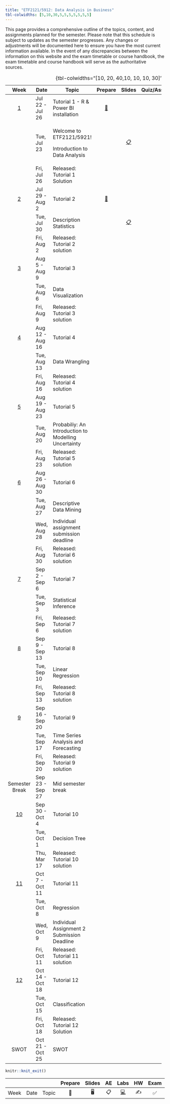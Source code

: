 ```yaml
---
title: "ETF2121/5912: Data Analysis in Business"
tbl-colwidths: [5,10,30,5,5,5,5,5,5,5]
---
```


This page provides a comprehensive outline of the topics, content, and assignments planned for the semester. Please note that this schedule is subject to updates as the semester progresses. Any changes or adjustments will be documented here to ensure you have the most current information available. In the event of any discrepancies between the information on this website and the exam timetable or course handbook, the exam timetable and course handbook will serve as the authoritative sources.

+---------------------------+-----------------+------------------------------------------------------+------------------------+--------------------------------------------------------------------------------------------+----------------------------------------------------------------+-------------------------------+
| Week                      | Date            | Topic                                                | Prepare                | Slides                                                                                     | Quiz/Assignments                                               | Reading                       |
+:=========================:+=================+======================================================+:======================:+:==========================================================================================:+:==============================================================:+===============================+
| [1](/weeks/week-1.html)   | Jul 22 - Jul 26 | Tutorial 1 - R & Power BI installation               | [📖](/labs/lab-1.html) |                                                                                            | [📝](https://learning.monash.edu/mod/quiz/view.php?id=2893140) | 📕 Camm 1.1, 1.2, 1.3 and 1.5 |
+---------------------------+-----------------+------------------------------------------------------+------------------------+--------------------------------------------------------------------------------------------+----------------------------------------------------------------+-------------------------------+
|                           | Tue, Jul 23     | Welcome to ETF2121/5921!                             |                        | [📋](https://learning.monash.edu/pluginfile.php/3800248/mod_resource/content/1/lec-1.html) |                                                                |                               |
|                           |                 |                                                      |                        |                                                                                            |                                                                |                               |
|                           |                 | Introduction to Data Analysis                        |                        |                                                                                            |                                                                |                               |
+---------------------------+-----------------+------------------------------------------------------+------------------------+--------------------------------------------------------------------------------------------+----------------------------------------------------------------+-------------------------------+
|                           | Fri, Jul 26     | Released: Tutorial 1 Solution                        |                        |                                                                                            |                                                                |                               |
+---------------------------+-----------------+------------------------------------------------------+------------------------+--------------------------------------------------------------------------------------------+----------------------------------------------------------------+-------------------------------+
| [2](/weeks/week-2.html)   | Jul 29 - Aug 2  | Tutorial 2                                           | [📖](/labs/lab-2.html) |                                                                                            | [📝](https://learning.monash.edu/mod/quiz/view.php?id=2893560) |                               |
+---------------------------+-----------------+------------------------------------------------------+------------------------+--------------------------------------------------------------------------------------------+----------------------------------------------------------------+-------------------------------+
|                           | Tue, Jul 30     | Description Statistics                               |                        | [📋](tb)                                                                                   |                                                                |                               |
+---------------------------+-----------------+------------------------------------------------------+------------------------+--------------------------------------------------------------------------------------------+----------------------------------------------------------------+-------------------------------+
|                           | Fri, Aug 2      | Released: Tutorial 2 solution                        |                        |                                                                                            |                                                                |                               |
+---------------------------+-----------------+------------------------------------------------------+------------------------+--------------------------------------------------------------------------------------------+----------------------------------------------------------------+-------------------------------+
| [3](/weeks/week-3.html)   | Aug 5 - Aug 9   | Tutorial 3                                           |                        |                                                                                            |                                                                |                               |
+---------------------------+-----------------+------------------------------------------------------+------------------------+--------------------------------------------------------------------------------------------+----------------------------------------------------------------+-------------------------------+
|                           | Tue, Aug 6      | Data Visualization                                   |                        |                                                                                            |                                                                |                               |
+---------------------------+-----------------+------------------------------------------------------+------------------------+--------------------------------------------------------------------------------------------+----------------------------------------------------------------+-------------------------------+
|                           | Fri, Aug 9      | Released: Tutorial 3 solution                        |                        |                                                                                            |                                                                |                               |
+---------------------------+-----------------+------------------------------------------------------+------------------------+--------------------------------------------------------------------------------------------+----------------------------------------------------------------+-------------------------------+
| [4](/weeks/week-4.html)   | Aug 12 - Aug 16 | Tutorial 4                                           |                        |                                                                                            |                                                                |                               |
+---------------------------+-----------------+------------------------------------------------------+------------------------+--------------------------------------------------------------------------------------------+----------------------------------------------------------------+-------------------------------+
|                           | Tue, Aug 13     | Data Wrangling                                       |                        |                                                                                            |                                                                |                               |
+---------------------------+-----------------+------------------------------------------------------+------------------------+--------------------------------------------------------------------------------------------+----------------------------------------------------------------+-------------------------------+
|                           | Fri, Aug 16     | Released: Tutorial 4 solution                        |                        |                                                                                            |                                                                |                               |
+---------------------------+-----------------+------------------------------------------------------+------------------------+--------------------------------------------------------------------------------------------+----------------------------------------------------------------+-------------------------------+
| [5](/weeks/week-5.html)   | Aug 19 - Aug 23 | Tutorial 5                                           |                        |                                                                                            |                                                                |                               |
+---------------------------+-----------------+------------------------------------------------------+------------------------+--------------------------------------------------------------------------------------------+----------------------------------------------------------------+-------------------------------+
|                           | Tue, Aug 20     | Probabiliy: An Introduction to Modelling Uncertainty |                        |                                                                                            |                                                                |                               |
+---------------------------+-----------------+------------------------------------------------------+------------------------+--------------------------------------------------------------------------------------------+----------------------------------------------------------------+-------------------------------+
|                           | Fri, Aug 23     | Released: Tutorial 5 solution                        |                        |                                                                                            |                                                                |                               |
+---------------------------+-----------------+------------------------------------------------------+------------------------+--------------------------------------------------------------------------------------------+----------------------------------------------------------------+-------------------------------+
| [6](/weeks/week-6.html)   | Aug 26 - Aug 30 | Tutorial 6                                           |                        |                                                                                            |                                                                |                               |
+---------------------------+-----------------+------------------------------------------------------+------------------------+--------------------------------------------------------------------------------------------+----------------------------------------------------------------+-------------------------------+
|                           | Tue, Aug 27     | Descriptive Data Mining                              |                        |                                                                                            |                                                                |                               |
+---------------------------+-----------------+------------------------------------------------------+------------------------+--------------------------------------------------------------------------------------------+----------------------------------------------------------------+-------------------------------+
|                           | Wed, Aug 28     | Individual assignment submission deadline            |                        |                                                                                            |                                                                |                               |
+---------------------------+-----------------+------------------------------------------------------+------------------------+--------------------------------------------------------------------------------------------+----------------------------------------------------------------+-------------------------------+
|                           | Fri, Aug 30     | Released: Tutorial 6 solution                        |                        |                                                                                            |                                                                |                               |
+---------------------------+-----------------+------------------------------------------------------+------------------------+--------------------------------------------------------------------------------------------+----------------------------------------------------------------+-------------------------------+
| [7](/weeks/week-7.html)   | Sep 2 - Sep 6   | Tutorial 7                                           |                        |                                                                                            |                                                                |                               |
+---------------------------+-----------------+------------------------------------------------------+------------------------+--------------------------------------------------------------------------------------------+----------------------------------------------------------------+-------------------------------+
|                           | Tue, Sep 3      | Statistical Inference                                |                        |                                                                                            |                                                                |                               |
+---------------------------+-----------------+------------------------------------------------------+------------------------+--------------------------------------------------------------------------------------------+----------------------------------------------------------------+-------------------------------+
|                           | Fri, Sep 6      | Released: Tutorial 7 solution                        |                        |                                                                                            |                                                                |                               |
+---------------------------+-----------------+------------------------------------------------------+------------------------+--------------------------------------------------------------------------------------------+----------------------------------------------------------------+-------------------------------+
| [8](/weeks/week-8.html)   | Sep 9 - Sep 13  | Tutorial 8                                           |                        |                                                                                            |                                                                |                               |
+---------------------------+-----------------+------------------------------------------------------+------------------------+--------------------------------------------------------------------------------------------+----------------------------------------------------------------+-------------------------------+
|                           | Tue, Sep 10     | Linear Regression                                    |                        |                                                                                            |                                                                |                               |
+---------------------------+-----------------+------------------------------------------------------+------------------------+--------------------------------------------------------------------------------------------+----------------------------------------------------------------+-------------------------------+
|                           | Fri, Sep 13     | Released: Tutorial 8 solution                        |                        |                                                                                            |                                                                |                               |
+---------------------------+-----------------+------------------------------------------------------+------------------------+--------------------------------------------------------------------------------------------+----------------------------------------------------------------+-------------------------------+
| [9](/weeks/week-9.html)   | Sep 16 - Sep 20 | Tutorial 9                                           |                        |                                                                                            |                                                                |                               |
+---------------------------+-----------------+------------------------------------------------------+------------------------+--------------------------------------------------------------------------------------------+----------------------------------------------------------------+-------------------------------+
|                           | Tue, Sep 17     | Time Series Analysis and Forecasting                 |                        |                                                                                            |                                                                |                               |
+---------------------------+-----------------+------------------------------------------------------+------------------------+--------------------------------------------------------------------------------------------+----------------------------------------------------------------+-------------------------------+
|                           | Fri, Sep 20     | Released: Tutorial 9 solution                        |                        |                                                                                            |                                                                |                               |
+---------------------------+-----------------+------------------------------------------------------+------------------------+--------------------------------------------------------------------------------------------+----------------------------------------------------------------+-------------------------------+
| Semester Break            | Sep 23 - Sep 27 | Mid semester break                                   |                        |                                                                                            |                                                                |                               |
+---------------------------+-----------------+------------------------------------------------------+------------------------+--------------------------------------------------------------------------------------------+----------------------------------------------------------------+-------------------------------+
| [10](/weeks/week-10.html) | Sep 30 - Oct 4  | Tutorial 10                                          |                        |                                                                                            |                                                                |                               |
+---------------------------+-----------------+------------------------------------------------------+------------------------+--------------------------------------------------------------------------------------------+----------------------------------------------------------------+-------------------------------+
|                           | Tue, Oct 1      | Decision Tree                                        |                        |                                                                                            |                                                                |                               |
+---------------------------+-----------------+------------------------------------------------------+------------------------+--------------------------------------------------------------------------------------------+----------------------------------------------------------------+-------------------------------+
|                           | Thu, Mar 17     | Released: Tutorial 10 solution                       |                        |                                                                                            |                                                                |                               |
+---------------------------+-----------------+------------------------------------------------------+------------------------+--------------------------------------------------------------------------------------------+----------------------------------------------------------------+-------------------------------+
| [11](/weeks/week-11.html) | Oct 7 - Oct 11  | Tutorial 11                                          |                        |                                                                                            |                                                                |                               |
+---------------------------+-----------------+------------------------------------------------------+------------------------+--------------------------------------------------------------------------------------------+----------------------------------------------------------------+-------------------------------+
|                           | Tue, Oct 8      | Regression                                           |                        |                                                                                            |                                                                |                               |
+---------------------------+-----------------+------------------------------------------------------+------------------------+--------------------------------------------------------------------------------------------+----------------------------------------------------------------+-------------------------------+
|                           | Wed, Oct 9      | Individual Assignment 2 Submission Deadline          |                        |                                                                                            |                                                                |                               |
+---------------------------+-----------------+------------------------------------------------------+------------------------+--------------------------------------------------------------------------------------------+----------------------------------------------------------------+-------------------------------+
|                           | Fri, Oct 11     | Released: Tutorial 11 solution                       |                        |                                                                                            |                                                                |                               |
+---------------------------+-----------------+------------------------------------------------------+------------------------+--------------------------------------------------------------------------------------------+----------------------------------------------------------------+-------------------------------+
| [12](/weeks/week-12.html) | Oct 14 - Oct 18 | Tutorial 12                                          |                        |                                                                                            |                                                                |                               |
+---------------------------+-----------------+------------------------------------------------------+------------------------+--------------------------------------------------------------------------------------------+----------------------------------------------------------------+-------------------------------+
|                           | Tue, Oct 15     | Classification                                       |                        |                                                                                            |                                                                |                               |
+---------------------------+-----------------+------------------------------------------------------+------------------------+--------------------------------------------------------------------------------------------+----------------------------------------------------------------+-------------------------------+
|                           | Fri, Oct 18     | Released: Tutorial 12 Solution                       |                        |                                                                                            |                                                                |                               |
+---------------------------+-----------------+------------------------------------------------------+------------------------+--------------------------------------------------------------------------------------------+----------------------------------------------------------------+-------------------------------+
| SWOT                      | Oct 21 - Oct 25 | SWOT                                                 |                        |                                                                                            |                                                                |                               |
+---------------------------+-----------------+------------------------------------------------------+------------------------+--------------------------------------------------------------------------------------------+----------------------------------------------------------------+-------------------------------+

: {tbl-colwidths="\[10, 20, 40,10, 10, 10, 30\]"}

```r

knitr::knit_exit()
```

|      |      |       | Prepare | Slides | AE  |                                                    Labs                                                    | HW  | Exam | Project | Quiz |
|-------|-------|-------|:-----:|:-----:|:-----:|:-----:|:-----:|:-----:|:-----:|:-----:|
| Week | Date | Topic |   📖    |   🖥️   | 📋  | [💻](https://sakai.duke.edu/samigo-app/servlet/Login?id=6fa7ebf3-01af-42a6-91ba-3e813d3901221641094171786) | ✍️  |  ✅  |   📂    |  📝  |
